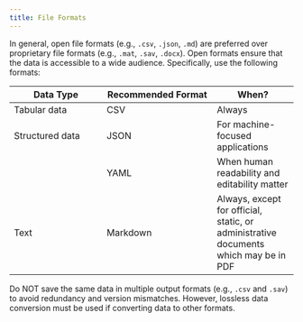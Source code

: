 ```yaml
---
title: File Formats
---
```


In general, open file formats (e.g., `.csv`, `.json`, `.md`) are preferred over proprietary file formats (e.g., `.mat`, `.sav`, `.docx`). Open formats ensure that the data is accessible to a wide audience. Specifically, use the following formats:

| Data Type | Recommended Format | When? |
|------------------------|----------------------------|---------------------|
| Tabular data | CSV | Always |
| Structured data | JSON | For machine-focused applications |
|  | YAML | When human readability and editability matter |
| Text | Markdown | Always, except for official, static, or administrative documents which may be in PDF |

Do NOT save the same data in multiple output formats (e.g., `.csv` and `.sav`) to avoid redundancy and version mismatches. However, lossless data conversion must be used if converting data to other formats.
